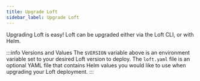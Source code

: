 ```yaml
---
title: Upgrade Loft
sidebar_label: Upgrade Loft
---
```



Upgrading Loft is easy! Loft can be upgraded either via the Loft CLI, or with Helm.

<PartialAdminUpgrade/>

:::info Versions and Values
The `$VERSION` variable above is an environment variable set to your desired Loft version to
deploy. The `loft.yaml` file is an optional YAML file that contains Helm values you would like
to use when upgrading your Loft deployment.
:::
